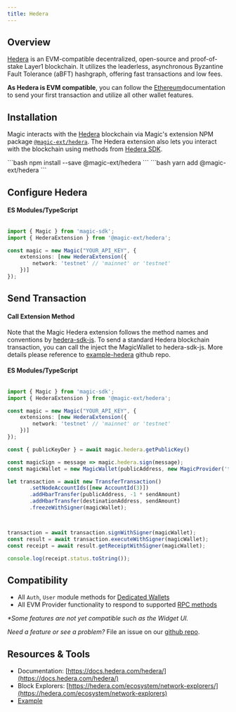 ---
title: Hedera
---

## Overview

[Hedera](https://hedera.com/) is an EVM-compatible decentralized, open-source and proof-of-stake Layer1 blockchain. It utilizes the leaderless, asynchronous Byzantine Fault Tolerance (aBFT) hashgraph, offering fast transactions and low fees.

**As Hedera is EVM compatible**, you can follow the [Ethereum](/docs/blockchains/featured-chains/ethereum/javascript)documentation to send your first transaction and utilize all other wallet features.

## Installation

Magic interacts with the [Hedera](https://hedera.com/) blockchain via Magic's extension NPM package [`@magic-ext/hedera`](https://www.npmjs.com/package/@magic-ext/hedera). The Hedera extension also lets you interact with the blockchain using methods from [Hedera SDK](https://www.npmjs.com/package/hedera-sdk-js).

<Tabs>
  <Tab title="NPM">
```bash
npm install --save @magic-ext/hedera
```
  </Tab>
  <Tab title="Yarn">
```bash
yarn add @magic-ext/hedera
```
  </Tab>
</Tabs>

## Configure Hedera

#### ES Modules/TypeScript

```TypeScript Typescript

import { Magic } from 'magic-sdk';
import { HederaExtension } from '@magic-ext/hedera';

const magic = new Magic("YOUR_API_KEY", {
    extensions: [new HederaExtension({
        network: 'testnet' // 'mainnet' or 'testnet'
    })]
});
```

## Send Transaction

#### Call Extension Method

Note that the Magic Hedera extension follows the method names and conventions by [hedera-sdk-js](https://www.npmjs.com/package/hedera-sdk-js). To send a standard Hedera blockchain transaction, you can call the inject the MagicWallet to hedera-sdk-js. More details please reference to [example-hedera](https://github.com/magiclabs/example-hedera) github repo.

#### ES Modules/TypeScript

```TypeScript Typescript

import { Magic } from 'magic-sdk';
import { HederaExtension } from '@magic-ext/hedera';

const magic = new Magic("YOUR_API_KEY", {
    extensions: [new HederaExtension({
        network: 'testnet' // 'mainnet' or 'testnet'
    })]
});

const { publicKeyDer } = await magic.hedera.getPublicKey()

const magicSign = message => magic.hedera.sign(message);
const magicWallet = new MagicWallet(publicAddress, new MagicProvider('testnet'),                publicKeyDer, magicSign)

let transaction = await new TransferTransaction()
       .setNodeAccountIds([new AccountId(3)])
       .addHbarTransfer(publicAddress, -1 * sendAmount)
       .addHbarTransfer(destinationAddress, sendAmount)
       .freezeWithSigner(magicWallet);



transaction = await transaction.signWithSigner(magicWallet);
const result = await transaction.executeWithSigner(magicWallet);
const receipt = await result.getReceiptWithSigner(magicWallet);

console.log(receipt.status.toString());
```
## Compatibility

* All `Auth`, `User` module methods for [Dedicated Wallets](/docs/wallets/wallet-types#dedicated-wallet-white-labeled-wallets)
* All EVM Provider functionality to respond to supported [RPC methods](/docs/api/client-side-sdks/web#evm-rpc-methods)

_*Some features are not yet compatible such as the Widget UI._

_Need a feature or see a problem?_ File an issue on our [github repo](https://github.com/magiclabs/magic-js).

## Resources & Tools

* Documentation: [https://docs.hedera.com/hedera/](https://docs.hedera.com/hedera/)
* Block Explorers: [https://hedera.com/ecosystem/network-explorers/](https://hedera.com/ecosystem/network-explorers)
* [Example](https://github.com/magiclabs/example-hedera)
